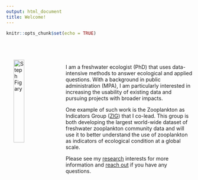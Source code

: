 ```yaml
---
output: html_document
title: Welcome!
---
```


```r
knitr::opts_chunk$set(echo = TRUE)
```

<br>

<img src="IMG_20190717_155036743_HDR.jpg" alt="Steph Figary" width="24%" align="left" hspace="20" vspace="20">


<br>

I am a freshwater ecologist (PhD) that uses data-intensive methods to answer ecological and applied questions. With a background in public administration (MPA), I am particularly interested in increasing the usability of existing data and pursuing projects with broader impacts. 

One example of such work is the Zooplankton as Indicators Group ([ZIG](https://sfigary.github.io/website/ZIG.html)) that I co-lead. This group is both developing the largest world-wide dataset of freshwater zooplankton community data and will use it to better understand the use of zooplankton as indicators of ecological condition at a global scale.

Please see my [research](https://sfigary.github.io/website/Research.html) interests for more information and [reach out](https://sfigary.github.io/website/Contact.html) if you have any questions.

<br>

